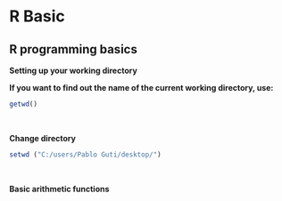 # R Basic {#ch2_R_basic}


## R programming basics

**Setting up your working directory**
<br/>

**If you want to find out the name of the current working directory, use:**<br/>
```r
getwd()
```
<br/>

**Change directory**
```r
setwd ("C:/users/Pablo Guti/desktop/")
```
<br/>

**Basic arithmetic functions**
<br/>